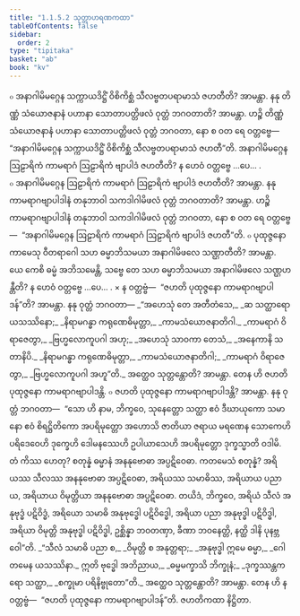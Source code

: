 ```yaml
---
title: "1.1.5.2 သုတ္တာဟရဏကထာ"
tableOfContents: false
sidebar:
  order: 2
type: "tipitaka"
basket: "ab"
book: "kv"
---
```



<DynamicBreadcrumb />

<Division number="281" book="kv" e="ch" v="32" p="94">

<Paragraph number="609" book="kv">
๐ အနာဂါမိမဂ္ဂေန သက္ကာယဒိဋ္ဌိံ ဝိစိကိစ္ဆံ သီလဗ္ဗတပရာမာသံ ဇဟတီတိ? အာမန္တာ. နနု တိဏ္ဏံ သံယောဇနာနံ ပဟာနာ သောတာပတ္တိဖလံ ဝုတ္တံ ဘဂဝတာတိ? အာမန္တာ. ဟဉ္စိ တိဏ္ဏံ သံယောဇနာနံ ပဟာနာ သောတာပတ္တိဖလံ ဝုတ္တံ ဘဂဝတာ, နော စ ဝတ ရေ ဝတ္တဗ္ဗေ—  “အနာဂါမိမဂ္ဂေန သက္ကာယဒိဋ္ဌိံ ဝိစိကိစ္ဆံ သီလဗ္ဗတပရာမာသံ ဇဟတီ”တိ. အနာဂါမိမဂ္ဂေန ဩဠာရိကံ ကာမရာဂံ ဩဠာရိကံ ဗျာပါဒံ ဇဟတီတိ? န ဟေဝံ ဝတ္တဗ္ဗေ …ပေ… .
</Paragraph>

<Paragraph number="610" book="kv">
๐ အနာဂါမိမဂ္ဂေန ဩဠာရိကံ ကာမရာဂံ ဩဠာရိကံ ဗျာပါဒံ ဇဟတီတိ? အာမန္တာ. နနု ကာမရာဂဗျာပါဒါနံ တနုဘာဝါ သကဒါဂါမိဖလံ ဝုတ္တံ ဘဂဝတာတိ? အာမန္တာ. ဟဉ္စိ ကာမရာဂဗျာပါဒါနံ တနုဘာဝါ သကဒါဂါမိဖလံ ဝုတ္တံ ဘဂဝတာ, နော စ ဝတ ရေ ဝတ္တဗ္ဗေ—  “အနာဂါမိမဂ္ဂေန ဩဠာရိကံ ကာမရာဂံ ဩဠာရိကံ ဗျာပါဒံ ဇဟတီ”တိ.
</Paragraph>

<Paragraph number="611" book="kv">
๐ ပုထုဇ္ဇနော ကာမေသု ဝီတရာဂေါ သဟ ဓမ္မာဘိသမယာ အနာဂါမိဖလေ သဏ္ဌာတီတိ? အာမန္တာ. ယေ ကေစိ ဓမ္မံ အဘိသမေန္တိ, သဗ္ဗေ တေ သဟ ဓမ္မာဘိသမယာ အနာဂါမိဖလေ သဏ္ဌဟန္တီတိ? န ဟေဝံ ဝတ္တဗ္ဗေ …ပေ… .
</Paragraph>

<Paragraph number="612" book="kv">
× န ဝတ္တဗ္ဗံ—  “ဇဟတိ ပုထုဇ္ဇနော ကာမရာဂဗျာပါဒန်”တိ? အာမန္တာ. နနု ဝုတ္တံ ဘဂဝတာ—
</Paragraph>

<Paragraph number="613" type="verses" book="kv">
_“အဟေသုံ တေ အတီတံသေ,_  
_ဆ သတ္ထာရော ယသဿိနော;_  
_နိရာမဂန္ဓာ ကရုဏေဓိမုတ္တာ,_  
_ကာမသံယောဇနာတိဂါ._  

</Paragraph>

<Paragraph number="614" type="verses" book="kv">
_ကာမရာဂံ ဝိရာဇေတွာ,_  
_ဗြဟ္မလောကူပဂါ အဟု;_  
_အဟေသုံ သာဝကာ တေသံ,_  
_အနေကာနိ သတာနိပိ._  

</Paragraph>

<Paragraph number="615" type="verses" book="kv">
_နိရာမဂန္ဓာ ကရုဏေဓိမုတ္တာ,_  
_ကာမသံယောဇနာတိဂါ;_  
_ကာမရာဂံ ဝိရာဇေတွာ,_  
_ဗြဟ္မလောကူပဂါ အဟူ”တိ._  

</Paragraph>

<Paragraph number="616" book="kv">
အတ္ထေဝ သုတ္တန္တောတိ? အာမန္တာ. တေန ဟိ ဇဟတိ ပုထုဇ္ဇနော ကာမရာဂဗျာပါဒန္တိ.
</Paragraph>

<Paragraph number="617" book="kv">
๐ ဇဟတိ ပုထုဇ္ဇနော ကာမရာဂဗျာပါဒန္တိ? အာမန္တာ. နနု ဝုတ္တံ ဘဂဝတာ—  “သော ဟိ နာမ, ဘိက္ခဝေ, သုနေတ္တော သတ္ထာ ဧဝံ ဒီဃာယုကော သမာနော ဧဝံ စိရဋ္ဌိတိကော အပရိမုတ္တော အဟောသိ ဇာတိယာ ဇရာယ မရဏေန သောကေဟိ ပရိဒေဝေဟိ ဒုက္ခေဟိ ဒေါမနဿေဟိ ဥပါယာသေဟိ အပရိမုတ္တော ဒုက္ခသ္မာတိ ဝဒါမိ. တံ ကိဿ ဟေတု? စတုန္နံ ဓမ္မာနံ အနနုဗောဓာ အပ္ပဋိဝေဓာ. ကတမေသံ စတုန္နံ? အရိယဿ သီလဿ အနနုဗောဓာ အပ္ပဋိဝေဓာ, အရိယဿ သမာဓိဿ, အရိယာယ ပညာယ, အရိယာယ ဝိမုတ္တိယာ အနနုဗောဓာ အပ္ပဋိဝေဓာ. တယိဒံ, ဘိက္ခဝေ, အရိယံ သီလံ အနုဗုဒ္ဓံ ပဋိဝိဒ္ဓံ, အရိယော သမာဓိ အနုဗုဒ္ဓေါ ပဋိဝိဒ္ဓေါ, အရိယာ ပညာ အနုဗုဒ္ဓါ ပဋိဝိဒ္ဓါ, အရိယာ ဝိမုတ္တိ အနုဗုဒ္ဓါ ပဋိဝိဒ္ဓါ, ဥစ္ဆိန္နာ ဘဝတဏှာ, ခီဏာ ဘဝနေတ္တိ, နတ္ထိ ဒါနိ ပုနဗ္ဘဝေါ”တိ.
</Paragraph>

<Paragraph number="618" type="verses" book="kv">
_“သီလံ သမာဓိ ပညာ စ,_  
_ဝိမုတ္တိ စ အနုတ္တရာ;_  
_အနုဗုဒ္ဓါ ဣမေ ဓမ္မာ,_  
_ဂေါတမေန ယသဿိနာ._  

</Paragraph>

<Paragraph number="619" type="verses" book="kv">
ဣတိ ဗုဒ္ဓေါ အဘိညာယ,_  
_ဓမ္မမက္ခာသိ ဘိက္ခုနံ;_  
_ဒုက္ခဿန္တကရော သတ္ထာ,_  
_စက္ခုမာ ပရိနိဗ္ဗုတော”တိ._  

</Paragraph>

<Paragraph number="620" book="kv">
အတ္ထေဝ သုတ္တန္တောတိ? အာမန္တာ. တေန ဟိ န ဝတ္တဗ္ဗံ—  “ဇဟတိ ပုထုဇ္ဇနော ကာမရာဂဗျာပါဒန်”တိ.

</Paragraph>
</Division>

<Paragraph number="621" type="center" book="kv">
ဇဟတိကထာ နိဋ္ဌိတာ.
</Paragraph>